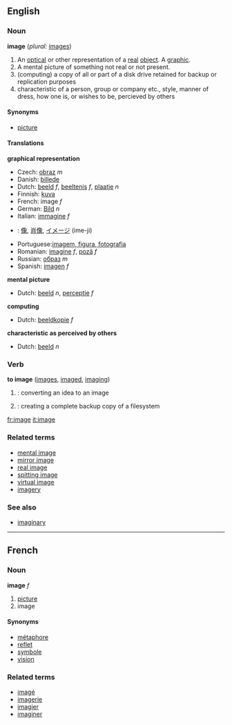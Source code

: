 {{wikipedia}}
==English==

===Noun===
'''image'''  (''plural:'' [[images]])

#<!--DefA-->An [[optical]] or other representation of a [[real]] [[object]]. A [[graphic]].
#<!--DefB-->A mental picture of something not real or not present.
#<!--DefC-->(computing) a copy of all or part of a disk drive retained for backup or replication purposes
#<!--DefD-->characteristic of a person, group or company etc., style, manner of dress, how one is, or wishes to be, percieved by others

====Synonyms====
*<!--DefA-->[[picture]]

====Translations====
<!--DefA--> '''graphical representation'''
*Czech: [[obraz]] ''m''
*Danish: [[billede]]
*Dutch: [[beeld]] ''f'', [[beeltenis]] ''f'', [[plaatje]] ''n''
*Finnish: [[kuva]]
*French: image ''f''
*German: [[Bild]] ''n''
*Italian: [[immagine]] ''f''
*{{ja}}: [[像]], [[肖像]], [[イメージ]] (ime-ji)
*Portuguese:[[imagem, figura, fotografia]]
*Romanian: [[imagine]] ''f'', [[poză]] ''f''
*Russian: [[образ]] ''m''
*Spanish: [[imagen]] ''f''

<!--DefB--> '''mental picture'''
*Dutch: [[beeld]] ''n'', [[perceptie]] ''f''

<!--DefC--> '''computing'''
*Dutch: [[beeldkopie]] ''f''

<!--DefD--> '''characteristic as perceived by others'''
*Dutch: [[beeld]] ''n''

===Verb===
'''to image'''  ([[images]], [[imaged]], [[imaging]])
#<!--DefE-->{{cattag|Computing}}: converting an idea to an image
#<!--DefF-->{{cattag|Computing}}: creating a complete backup copy of a filesystem

[[fr:image]]
[[it:image]]

===Related terms===
*[[mental image]]
*[[mirror image]]
*[[real image]]
*[[spitting image]]
*[[virtual image]]
*[[imagery]]

===See also===
*[[imaginary]]

----

==French==
===Noun===
'''image''' ''f''

# <!--DefG-->[[picture]]
# <!--DefH-->image

====Synonyms====
*[[métaphore]]
*[[reflet]]
*[[symbole]]
*[[vision]]

===Related terms===
*[[imagé]]
*[[imagerie]]
*[[imagier]]
*[[imaginer]]